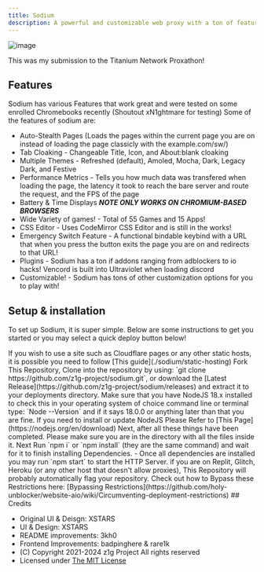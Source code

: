 ```yaml
---
title: Sodium
description: A powerful and customizable web proxy with a ton of features!
---
```



![image](/img/sodium.png)

This was my submission to the Titanium Network Proxathon!

## Features

Sodium has various Features that work great and were tested on some enrolled Chromebooks recently (Shoutout xN1ghtmare for testing)
Some of the features of sodium are:

- Auto-Stealth Pages (Loads the pages within the current page you are on instead of loading the page classicly with the example.com/sw/)
- Tab Cloaking - Changeable Title, Icon, and About:blank cloaking
- Multiple Themes - Refreshed (default), Amoled, Mocha, Dark, Legacy Dark, and Festive
- Performance Metrics - Tells you how much data was transfered when loading the page, the latency it took to reach the bare server and route the request, and the FPS of the page
- Battery & Time Displays **_NOTE ONLY WORKS ON CHROMIUM-BASED BROWSERS_**
- Wide Variety of games! - Total of 55 Games and 15 Apps!
- CSS Editor - Uses CodeMirror CSS Editor and is still in the works!
- Emergency Switch Feature - A functional bindable keybind with a URL that when you press the button exits the page you are on and redirects to that URL!
- Plugins - Sodium has a ton if addons ranging from adblockers to io hacks! Vencord is built into Ultraviolet when loading discord
- Customizable! - Sodium has tons of other customization options for you to play with!

## Setup & installation

To set up Sodium, it is super simple. Below are some instructions to get you started or you may select a quick deploy button below!

<Callout title="Static Hosting">
  If you wish to use a site such as Cloudflare pages or any other static hosts,
  it is possible you need to follow [This guide](./sodium/static-hosting)
</Callout>
<Steps>

<Step>
  Fork This Repository, Clone into the repository by using: `git clone
  https://github.com/z1g-project/sodium.git`, or download the [Latest
  Release](https://github.com/z1g-project/sodium/releases) and extract it to
  your deployments directory.
</Step>
<Step>
  Make sure that you have NodeJS 18.x installed to check this in your operating
  system of choice command line or terminal type: `Node --Version` and if it
  says 18.0.0 or anything later than that you are fine. If you need to install
  or update NodeJS Please Refer to [This Page](https://nodejs.org/en/download)
</Step>
<Step>
  Next, after all these things have been completed. Please make sure you are in
  the directory with all the files inside it. Next Run `npm i` or `npm install`
  (they are the same command) and wait for it to finish installing Dependencies.
</Step>
<Step>
  - Once all dependencies are installed you may run `npm start` to start the
  HTTP Server.
</Step>
<Callout title="Banned hosts">
  if you are on Replit, Glitch, Heroku (or any other host that doesn't allow
  proxies), This Repository will probably automatically flag your repository.
  Check out how to Bypass these Restrictions here: [Bypassing
  Restrictions](https://github.com/holy-unblocker/website-aio/wiki/Circumventing-deployment-restrictions)
</Callout>

</Steps>
## Credits

- Original UI & Deisgn: XSTARS
- UI & Design: XSTARS
- README improvements: 3kh0
- Frontend Improvements: badpinghere & rare1k
- (C) Copyright 2021-2024 z1g Project All rights reserved
- Licensed under [The MIT License](https://github.com/z1g-project/sodium/blob/master/LICENSE.txt)
